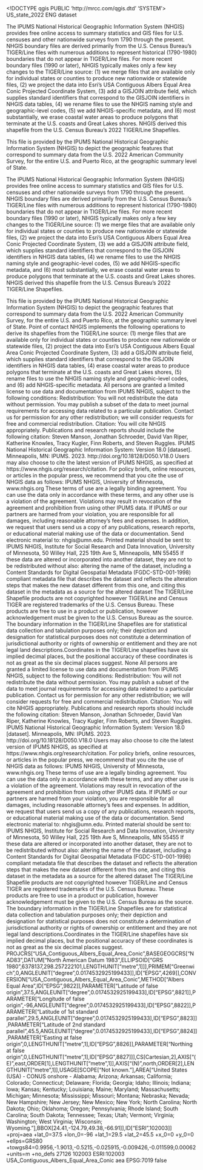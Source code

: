 <!DOCTYPE qgis PUBLIC 'http://mrcc.com/qgis.dtd' 'SYSTEM'>
<qgis version="3.42.3-Münster">
  <identifier>US_state_2022</identifier>
  <parentidentifier></parentidentifier>
  <language>ENG</language>
  <type>dataset</type>
  <title>NHGIS 2022 State Boundary File: United States and Puerto Rico</title>
  <abstract>The IPUMS National Historical Geographic Information System (NHGIS) provides free online access to summary statistics and GIS files for U.S. censuses and other nationwide surveys from 1790 through the present. NHGIS boundary files are derived primarily from the U.S. Census Bureau's TIGER/Line files with numerous additions to represent historical (1790-1980) boundaries that do not appear in TIGER/Line files. For more recent boundary files (1990 or later), NHGIS typically makes only a few key changes to the TIGER/Line source: (1) we merge files that are available only for individual states or counties to produce new nationwide or statewide files, (2) we project the data into Esri's USA Contiguous Albers Equal Area Conic Projected Coordinate System, (3) add a GISJOIN attribute field, which supplies standard identifiers that correspond to the GISJOIN identifiers in NHGIS data tables, (4) we rename files to use the NHGIS naming style and geographic-level codes, (5) we add NHGIS-specific metadata, and (6) most substantially, we erase coastal water areas to produce polygons that terminate at the U.S. coasts and Great Lakes shores.
NHGIS derived this shapefile from the U.S. Census Bureau's 2022 TIGER/Line Shapefiles.

This file is provided by the IPUMS National Historical Geographic Information System (NHGIS) to depict the geographic features that correspond to summary data from the U.S. 2022 American Community Survey, for the entire U.S. and Puerto Rico, at the geographic summary level of State.

The IPUMS National Historical Geographic Information System (NHGIS) provides free online access to summary statistics and GIS files for U.S. censuses and other nationwide surveys from 1790 through the present. NHGIS boundary files are derived primarily from the U.S. Census Bureau's TIGER/Line files with numerous additions to represent historical (1790-1980) boundaries that do not appear in TIGER/Line files. For more recent boundary files (1990 or later), NHGIS typically makes only a few key changes to the TIGER/Line source: (1) we merge files that are available only for individual states or counties to produce new nationwide or statewide files, (2) we project the data into Esri's USA Contiguous Albers Equal Area Conic Projected Coordinate System, (3) we add a GISJOIN attribute field, which supplies standard identifiers that correspond to the GISJOIN identifiers in NHGIS data tables, (4) we rename files to use the NHGIS naming style and geographic-level codes, (5) we add NHGIS-specific metadata, and (6) most substantially, we erase coastal water areas to produce polygons that terminate at the U.S. coasts and Great Lakes shores.
NHGIS derived this shapefile from the U.S. Census Bureau's 2022 TIGER/Line Shapefiles.

This file is provided by the IPUMS National Historical Geographic Information System (NHGIS) to depict the geographic features that correspond to summary data from the U.S. 2022 American Community Survey, for the entire U.S. and Puerto Rico, at the geographic summary level of State.</abstract>
  <contact>
    <name></name>
    <organization></organization>
    <position></position>
    <voice></voice>
    <fax></fax>
    <email></email>
    <role>Point of contact</role>
  </contact>
  <links/>
  <history>NHGIS implements the following operations to derive its shapefiles from the TIGER/Line source: (1) merge files that are available only for individual states or counties to produce new nationwide or statewide files, (2) project the data into Esri's USA Contiguous Albers Equal Area Conic Projected Coordinate System, (3) add a GISJOIN attribute field, which supplies standard identifiers that correspond to the GISJOIN identifiers in NHGIS data tables, (4) erase coastal water areas to produce polygons that terminate at the U.S. coasts and Great Lakes shores, (5) rename files to use the NHGIS naming style and geographic-level codes, and (6) add NHGIS-specific metadata.</history>
  <dates/>
  <fees></fees>
  <constraints type="Limitations of use">All persons are granted a limited license to use data and documentation from IPUMS NHGIS, subject to the following conditions:
Redistribution: You will not redistribute the data without permission. You may publish a subset of the data to meet journal requirements for accessing data related to a particular publication. Contact us for permission for any other redistribution; we will consider requests for free and commercial redistribution.
Citation: You will cite NHGIS appropriately. Publications and research reports should include the following citation:
Steven Manson, Jonathan Schroeder, David Van Riper, Katherine Knowles, Tracy Kugler, Finn Roberts, and Steven Ruggles. IPUMS National Historical Geographic Information System: Version 18.0 [dataset]. Minneapolis, MN: IPUMS. 2023. http://doi.org/10.18128/D050.V18.0
Users may also choose to cite the latest version of IPUMS NHGIS, as specified at https://www.nhgis.org/research/citation.
For policy briefs, online resources, or articles in the popular press, we recommend that you cite the use of NHGIS data as follows:
IPUMS NHGIS, University of Minnesota, www.nhgis.org
These terms of use are a legally binding agreement. You can use the data only in accordance with these terms, and any other use is a violation of the agreement. Violations may result in revocation of the agreement and prohibition from using other IPUMS data. If IPUMS or our partners are harmed from your violation, you are responsible for all damages, including reasonable attorney's fees and expenses.
In addition, we request that users send us a copy of any publications, research reports, or educational material making use of the data or documentation.
Send electronic material to: nhgis@umn.edu.
Printed material should be sent to:
IPUMS NHGIS, Institute for Social Research and Data Innovation, University of Minnesota, 50 Willey Hall, 225 19th Ave S, Minneapolis, MN 55455
If these data are altered or incorporated into another dataset, they are not to be redistributed without also: altering the name of the dataset, including a Content Standards for Digital Geospatial Metadata (FGDC-STD-001-1998) compliant metadata file that describes the dataset and reflects the alteration steps that makes the new dataset different from this one, and citing this dataset in the metadata as a source for the altered dataset
The TIGER/Line Shapefile products are not copyrighted however TIGER/Line and Census TIGER are registered trademarks of the U.S. Census Bureau. These products are free to use in a product or publication, however acknowledgement must be given to the U.S. Census Bureau as the source.
The boundary information in the TIGER/Line Shapefiles are for statistical data collection and tabulation purposes only; their depiction and designation for statistical purposes does not constitute a determination of jurisdictional authority or rights of ownership or entitlement and they are not legal land descriptions.Coordinates in the TIGER/Line shapefiles have six implied decimal places, but the positional accuracy of these coordinates is not as great as the six decimal places suggest.</constraints>
  <constraints type="Access">None</constraints>
  <rights>All persons are granted a limited license to use data and documentation from IPUMS NHGIS, subject to the following conditions:
Redistribution: You will not redistribute the data without permission. You may publish a subset of the data to meet journal requirements for accessing data related to a particular publication. Contact us for permission for any other redistribution; we will consider requests for free and commercial redistribution.
Citation: You will cite NHGIS appropriately. Publications and research reports should include the following citation:
Steven Manson, Jonathan Schroeder, David Van Riper, Katherine Knowles, Tracy Kugler, Finn Roberts, and Steven Ruggles. IPUMS National Historical Geographic Information System: Version 18.0 [dataset]. Minneapolis, MN: IPUMS. 2023. http://doi.org/10.18128/D050.V18.0
Users may also choose to cite the latest version of IPUMS NHGIS, as specified at https://www.nhgis.org/research/citation.
For policy briefs, online resources, or articles in the popular press, we recommend that you cite the use of NHGIS data as follows:
IPUMS NHGIS, University of Minnesota, www.nhgis.org
These terms of use are a legally binding agreement. You can use the data only in accordance with these terms, and any other use is a violation of the agreement. Violations may result in revocation of the agreement and prohibition from using other IPUMS data. If IPUMS or our partners are harmed from your violation, you are responsible for all damages, including reasonable attorney's fees and expenses.
In addition, we request that users send us a copy of any publications, research reports, or educational material making use of the data or documentation.
Send electronic material to: nhgis@umn.edu.
Printed material should be sent to:
IPUMS NHGIS, Institute for Social Research and Data Innovation, University of Minnesota, 50 Willey Hall, 225 19th Ave S, Minneapolis, MN 55455
If these data are altered or incorporated into another dataset, they are not to be redistributed without also: altering the name of the dataset, including a Content Standards for Digital Geospatial Metadata (FGDC-STD-001-1998) compliant metadata file that describes the dataset and reflects the alteration steps that makes the new dataset different from this one, and citing this dataset in the metadata as a source for the altered dataset
The TIGER/Line Shapefile products are not copyrighted however TIGER/Line and Census TIGER are registered trademarks of the U.S. Census Bureau. These products are free to use in a product or publication, however acknowledgement must be given to the U.S. Census Bureau as the source.
The boundary information in the TIGER/Line Shapefiles are for statistical data collection and tabulation purposes only; their depiction and designation for statistical purposes does not constitute a determination of jurisdictional authority or rights of ownership or entitlement and they are not legal land descriptions.Coordinates in the TIGER/Line shapefiles have six implied decimal places, but the positional accuracy of these coordinates is not as great as the six decimal places suggest.</rights>
  <encoding></encoding>
  <crs>
    <spatialrefsys nativeFormat="Wkt">
      <wkt>PROJCRS["USA_Contiguous_Albers_Equal_Area_Conic",BASEGEOGCRS["NAD83",DATUM["North American Datum 1983",ELLIPSOID["GRS 1980",6378137,298.257222101,LENGTHUNIT["metre",1]]],PRIMEM["Greenwich",0,ANGLEUNIT["degree",0.0174532925199433]],ID["EPSG",4269]],CONVERSION["USA_Contiguous_Albers_Equal_Area_Conic",METHOD["Albers Equal Area",ID["EPSG",9822]],PARAMETER["Latitude of false origin",37.5,ANGLEUNIT["degree",0.0174532925199433],ID["EPSG",8821]],PARAMETER["Longitude of false origin",-96,ANGLEUNIT["degree",0.0174532925199433],ID["EPSG",8822]],PARAMETER["Latitude of 1st standard parallel",29.5,ANGLEUNIT["degree",0.0174532925199433],ID["EPSG",8823]],PARAMETER["Latitude of 2nd standard parallel",45.5,ANGLEUNIT["degree",0.0174532925199433],ID["EPSG",8824]],PARAMETER["Easting at false origin",0,LENGTHUNIT["metre",1],ID["EPSG",8826]],PARAMETER["Northing at false origin",0,LENGTHUNIT["metre",1],ID["EPSG",8827]]],CS[Cartesian,2],AXIS["(E)",east,ORDER[1],LENGTHUNIT["metre",1]],AXIS["(N)",north,ORDER[2],LENGTHUNIT["metre",1]],USAGE[SCOPE["Not known."],AREA["United States (USA) - CONUS onshore - Alabama; Arizona; Arkansas; California; Colorado; Connecticut; Delaware; Florida; Georgia; Idaho; Illinois; Indiana; Iowa; Kansas; Kentucky; Louisiana; Maine; Maryland; Massachusetts; Michigan; Minnesota; Mississippi; Missouri; Montana; Nebraska; Nevada; New Hampshire; New Jersey; New Mexico; New York; North Carolina; North Dakota; Ohio; Oklahoma; Oregon; Pennsylvania; Rhode Island; South Carolina; South Dakota; Tennessee; Texas; Utah; Vermont; Virginia; Washington; West Virginia; Wisconsin; Wyoming."],BBOX[24.41,-124.79,49.38,-66.91]],ID["ESRI",102003]]</wkt>
      <proj4>+proj=aea +lat_0=37.5 +lon_0=-96 +lat_1=29.5 +lat_2=45.5 +x_0=0 +y_0=0 +ellps=GRS80 +towgs84=0.9956,-1.9013,-0.5215,-0.025915,-0.009426,-0.011599,0.00062 +units=m +no_defs</proj4>
      <srsid>27126</srsid>
      <srid>102003</srid>
      <authid>ESRI:102003</authid>
      <description>USA_Contiguous_Albers_Equal_Area_Conic</description>
      <projectionacronym>aea</projectionacronym>
      <ellipsoidacronym>EPSG:7019</ellipsoidacronym>
      <geographicflag>false</geographicflag>
    </spatialrefsys>
  </crs>
  <extent>
    <spatial miny="0.0965" minz="0" dimensions="2" crs="ESRI:102003" maxz="0" minx="-180" maxx="180" maxy="90"/>
    <temporal>
      <period>
        <start></start>
        <end></end>
      </period>
    </temporal>
  </extent>
</qgis>
